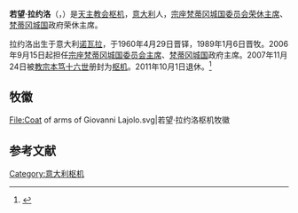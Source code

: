 {{Infobox Christian leader
| type             = Cardinal
| honorific-prefix =
| name             = 若望·拉约洛<br />Giovanni Lajolo
| honorific-suffix = 
| title            = [[宗座梵蒂岡城國委員會|宗座梵蒂岡城國城國委員會荣休主席]]
| image            = [[File:Giovanni_Cardinal_Lajolo.JPG|250px]]
| caption          = Cardinal Lajolo in {{tsl|en|Zarvanytsia, Terebovlia Raion||Zarvanytsia}}, Ukraine; 18 July 2009 
| alt              =  
| church           = 
| archdiocese      = 
| province         = 
| metropolis       = 
| diocese          = 
| see              = 
| elected          = 
| appointed        = 2006年9月15日
| term             = 
| term_start       = 
| quashed          = 
| term_end         = 2011年10月1日
| predecessor      = {{tsl|en|Edmund Casimir Szoka||Edmund Casimir Szoka}}
| opposed          = 
| successor        = [[若瑟·貝德羅|若瑟·貝德羅]]
| other_post       = Cardinal-Priest of S. Maria Liberatrice a Monte Testaccio "{{tsl|en|pro hac vice||pro hac vice}}"
<!---------- Orders ---------->
| ordination       = 1960年4月29日
| ordained_by      = {{tsl|en|Ugo Poletti||Ugo Poletti}}
| consecration     = 1989年1月6日
| consecrated_by   = [[若望·保祿二世|若望·保祿二世]]
| cardinal         = 2007年11月24日
| created_cardinal_by = [[本篤十六世|本篤十六世]]
| rank             = Cardinal-Deacon (2007-18)<br>Cardinal-Priest (from 2018)
<!---------- Personal details ---------->
| birth_name       = Giovanni Lajolo
| birth_date       = {{birth date and age|1935|01|03}}
| birth_place      = [[意大利|意大利]][[諾瓦拉|諾瓦拉]]
| death_date       = 
| death_place      = 
| buried           = 
| nationality      = [[義大利人|義大利人]]
| religion         = [[天主教會|羅馬天主教]]
| residence        = 
| parents          = 
| spouse           = 
| children         = 
| occupation       = 
| profession       = 
| previous_post    = {{unbulleted list|Titular Archbishop of Caesariana (1988–2007)|Secretary of the Administration of the Patrimony of the Apostolic See (1988–1995)|Apostolic Nuncio to Germany (1995–2003)|Secretary (Relations with States) of the Secretariat of State (2003–2006)|President of the Pontifical Commission for Vatican City State (2006–2011)}}
| alma_mater       = {{unbulleted list|{{tsl|en|Pontifical Roman Seminary||Pontifical Roman Seminary}}|[[宗座额我略大学|Pontifical Gregorian University]]|[[慕尼黑大学|University of Munich]]|{{tsl|en|Pontifical Ecclesiastical Academy||Pontifical Ecclesiastical Academy}}}}
| motto            = 
| signature        = 
| signature_alt    = 
| coat_of_arms     = Coat of arms of Giovanni Lajolo.svg
| coat_of_arms_alt = 
<!---------- Sainthood ---------->
| feast_day        = 
| venerated        = 
| saint_title      = 
| beatified_date   = 
| beatified_place  = 
| beatified_by     = 
| canonized_date   = 
| canonized_place  = 
| canonized_by     = 
| attributes       = 
| patronage        = 
| shrine           = 
| suppressed_date  = 
<!---------- Other ---------->
| other            = 
}}       
'''若望·拉约洛'''（{{lang-it|Giovanni Lajolo}}，{{bd|1935年|1月3日}}）是[[天主教会|天主教会]][[枢机|枢机]]，[[意大利|意大利]]人，[[宗座梵蒂冈城国委员会主席|宗座梵蒂冈城国委员会荣休主席]]、[[梵蒂冈城国|梵蒂冈城国]]政府荣休主席。

拉约洛出生于意大利[[诺瓦拉|诺瓦拉]]，于1960年4月29日晋铎，1989年1月6日晋牧。2006年9月15日起担任[[宗座梵蒂冈城国委员会主席|宗座梵蒂冈城国委员会主席]]、[[梵蒂冈城国|梵蒂冈城国]]政府主席。2007年11月24日被[[教宗本笃十六世|教宗本笃十六世]]册封为[[枢机|枢机]]。2011年10月1日退休。<ref>{{cite web|url=http://www2.fiu.edu/~mirandas/consistories-xxi.htm|title=The Cardinals of the Holy Roman Church}}</ref>

== 牧徽 ==
<gallery>
File:Coat of arms of Giovanni Lajolo.svg|若望·拉约洛枢机牧徽
</gallery>

== 参考文献 ==
{{reflist}}

{{樞機團}}
{{Authority control}}
{{Catholicism-stub}}

[[Category:意大利枢机|Category:意大利枢机]]
